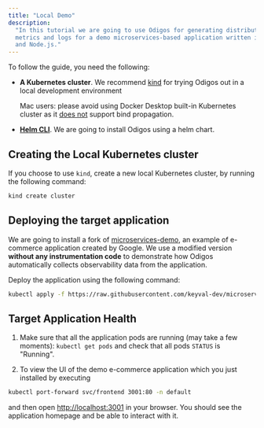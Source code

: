 ```yaml
---
title: "Local Demo"
description:
  "In this tutorial we are going to use Odigos for generating distributed traces,
  metrics and logs for a demo microservices-based application written in Go, Java, Python, .NET
  and Node.js."
---
```


To follow the guide, you need the following:

- **A Kubernetes cluster**. We recommend [kind](https://kind.sigs.k8s.io/) for trying Odigos out
  in a local development environment

  Mac users: please avoid using Docker Desktop built-in Kubernetes cluster as it [does not](https://docs.docker.com/storage/bind-mounts/#configure-bind-propagation) support bind propagation.

- **[Helm CLI](https://helm.sh)**. We are going to install Odigos using a helm chart.

## Creating the Local Kubernetes cluster

If you choose to use `kind`, create a new local Kubernetes cluster, by running the following command:

```bash
kind create cluster
```

## Deploying the target application

We are going to install a fork of
[microservices-demo](https://github.com/keyval-dev/microservices-demo), an
example of e-commerce application created by Google. We use a modified version
**without any instrumentation code** to demonstrate how Odigos automatically
collects observability data from the application.

Deploy the application using the following command:

```bash
kubectl apply -f https://raw.githubusercontent.com/keyval-dev/microservices-demo/master/release/kubernetes-manifests.yaml
```

## Target Application Health

1. Make sure that all the application pods are running (may take a few moments): `kubectl get pods` and check that all pods `STATUS` is "Running".

2. To view the UI of the demo e-commerce application which you just installed by executing

```sh
kubectl port-forward svc/frontend 3001:80 -n default
```

and then open [http://localhost:3001](http://localhost:3001) in your browser. You should see the
application homepage and be able to interact with it.
